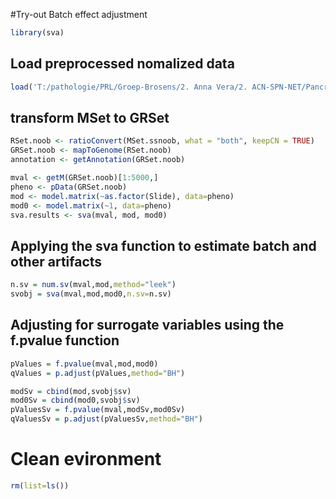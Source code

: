 #Try-out Batch effect adjustment


```r
library(sva)
```

## Load preprocessed nomalized data
```r
load('T:/pathologie/PRL/Groep-Brosens/2. Anna Vera/2. ACN-SPN-NET/Pancreas-ID/01_Load&Normalize/PreProcessedDataSets/nonfilteredMSet.ssnoobACCJakel11032022.rData')
```

## transform MSet to GRSet
```r
RSet.noob <- ratioConvert(MSet.ssnoob, what = "both", keepCN = TRUE)
GRSet.noob <- mapToGenome(RSet.noob)
annotation <- getAnnotation(GRSet.noob)
```

```r
mval <- getM(GRSet.noob)[1:5000,]
pheno <- pData(GRSet.noob)
mod <- model.matrix(~as.factor(Slide), data=pheno)
mod0 <- model.matrix(~1, data=pheno)
sva.results <- sva(mval, mod, mod0)
```

## Applying the sva function to estimate batch and other artifacts
```r
n.sv = num.sv(mval,mod,method="leek")
svobj = sva(mval,mod,mod0,n.sv=n.sv)
```
## Adjusting for surrogate variables using the f.pvalue function
```r
pValues = f.pvalue(mval,mod,mod0)
qValues = p.adjust(pValues,method="BH")
```

```r
modSv = cbind(mod,svobj$sv)
mod0Sv = cbind(mod0,svobj$sv)
pValuesSv = f.pvalue(mval,modSv,mod0Sv)
qValuesSv = p.adjust(pValuesSv,method="BH")
```

# Clean evironment
```r
rm(list=ls())
```
